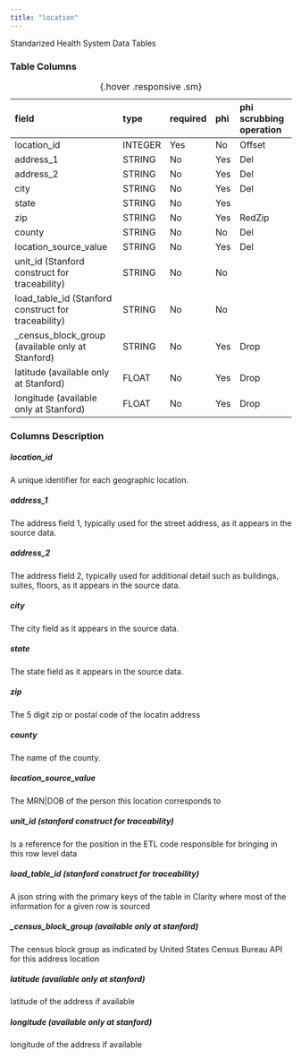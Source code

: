 ```yaml
---
title: "location"
---
```


Standarized Health System Data Tables

### Table Columns

| field                                               | type    | required   | phi   | phi scrubbing operation   |
|:----------------------------------------------------|:--------|:-----------|:------|:--------------------------|
| location_id                                         | INTEGER | Yes        | No    | Offset                    |
| address_1                                           | STRING  | No         | Yes   | Del                       |
| address_2                                           | STRING  | No         | Yes   | Del                       |
| city                                                | STRING  | No         | Yes   | Del                       |
| state                                               | STRING  | No         | Yes   |                        |
| zip                                                 | STRING  | No         | Yes   | RedZip                    |
| county                                              | STRING  | No         | No    | Del                       |
| location_source_value                               | STRING  | No         | Yes   | Del                       |
| unit_id (Stanford construct for traceability)       | STRING  | No         | No    |                        |
| load_table_id (Stanford construct for traceability) | STRING  | No         | No    |                        |
| _census_block_group (available only at Stanford)    | STRING  | No         | Yes   | Drop                      |
| latitude (available only at Stanford)               | FLOAT   | No         | Yes   | Drop                      |
| longitude (available only at Stanford)              | FLOAT   | No         | Yes   | Drop                      |

:  {.hover .responsive .sm}

### Columns Description


##### location_id

A unique identifier for each geographic location.

##### address_1

The address field 1, typically used for the street address, as it appears in the source data.

##### address_2

The address field 2, typically used for additional detail such as buildings, suites, floors, as it appears in the source data.

##### city

The city field as it appears in the source data.

##### state

The state field as it appears in the source data.

##### zip

The 5 digit zip or postal code of the locatin address

##### county

The name of the county.

##### location_source_value

The MRN|DOB of the person this location corresponds to

##### unit_id (stanford construct for traceability) 

Is a reference for the position in the ETL code responsible for bringing in this row level data

##### load_table_id (stanford construct for traceability) 

A json string with the primary keys of the table in Clarity where most of the information for a given row is sourced

##### _census_block_group (available only at stanford)

The census block group as indicated by United States Census Bureau API for this address location

##### latitude (available only at stanford)

latitude of the address if available

##### longitude (available only at stanford)

longitude of the address if available
